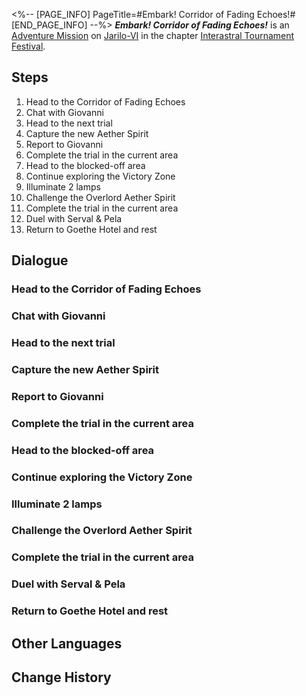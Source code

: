 <%-- [PAGE_INFO]
PageTitle=#Embark! Corridor of Fading Echoes!#
[END_PAGE_INFO] --%>
{{Stub|Dialogue.}}
{{Mission Infobox
|id            = 8014102
|title         = 
|image         = {{subst:void|<!--$UPLOAD:<<SpriteOutput/Chronicle/8014102_f.png>-<Mission Embark! Corridor of Fading Echoes! Stelle.png>-<Fate's Atlas Images>>-->}}{{subst:void|<!--$UPLOAD:<<SpriteOutput/Chronicle/8014102_m.png>-<Mission Embark! Corridor of Fading Echoes! Caelus.png>-<Fate's Atlas Images>>-->}}
<gallery>
Mission Embark! Corridor of Fading Echoes! Stelle.png|Stelle
Mission Embark! Corridor of Fading Echoes! Caelus.png|Caelus
</gallery>
|type          = Adventure
|event_name    = 
|chapter       = Interastral Tournament Festival
|requirements  = [[Adventure Mission]] ''[[Let's Go! Aetherium Wars!]]'' completed
|summary       = To qualify for the championship, you must complete all the Victory Zone trials.<br />You have cleared the Victory Zone in the Corridor of Fading Echoes and obtained the Mastery Marks from Serval and Pela.
|characters    = (Warp Trotter/Trotter/Bubbles/Puffball/Ivory Menace/Chunky Chops/Turbo Trotter/Trotterlord); Dunn; Giovanni; Harsh IPC Worker; Luka; March 7th; Pela; Serval; Trailblazer; Vicious IPC Worker
|startLocation = [[Jarilo-VI]] - [[<!--starting area-->]]
|world         = Jarilo-VI
|area          = <!--starting area-->
|prev          = Let's Go! Aetherium Wars!
|next          = Onward! Cloudford!
|rewards       = Trailblaze EXP*200; Stellar Jade*40; Traveler's Guide*6; Lost Crystal*4; Credit*40,000
}}
'''''Embark! Corridor of Fading Echoes!''''' is an [[Adventure Mission]] on [[Jarilo-VI]] in the chapter [[Interastral Tournament Festival]].

==Steps==
# Head to the Corridor of Fading Echoes
# Chat with Giovanni
# Head to the next trial
# Capture the new Aether Spirit
# Report to Giovanni
# Complete the trial in the current area
# Head to the blocked-off area
# Continue exploring the Victory Zone
# Illuminate 2 lamps
# Challenge the Overlord Aether Spirit
# Complete the trial in the current area
# Duel with Serval & Pela
# Return to Goethe Hotel and rest

<!--
==Gameplay Notes==

--><!--
==Trial Character==

-->
==Dialogue==
{{Stub Dialogue}}
===Head to the Corridor of Fading Echoes===
{{Mission Description|type=adventure|location=<!--to be added-->|Mr. Giovanni says you can only participate in the matches in the festival by completing trials in every Victory Zone and obtain Mastery marks.<br />Corridor of Fading Echoes is your first stop. What kind of challenges await within?}}
{{Dialogue Start}}
:{{tx}}
{{Dialogue End}}

===Chat with Giovanni===
{{Mission Description|type=adventure|location=<!--to be added-->|update|Mr. Giovanni says you can only participate in the matches in the festival by completing trials in every Victory Zone and obtain Mastery marks.<br />What should you do after reaching a Victory Zone? Why don't you ask the omnipotent Mr. Giovanni.}}
{{Dialogue Start}}
:{{tx}}
{{Dialogue End}}

===Head to the next trial===
{{Mission Description|type=adventure|location=<!--to be added-->|update|In order to challenge the championship contender for each Victory Zone, you must complete the corresponding trial in the Zone.<br />According to Serval and Pela, the trial here is to light up all the Snowshine Lamps... It really makes one wonder whether they're exploiting the challengers' free labor. Anyways, let's go solve all the puzzles in this Zone and get the Mastery Marks!}}
{{Dialogue Start}}
:{{tx}}
{{Dialogue End}}

===Capture the new Aether Spirit===
{{Mission Description|type=adventure|location=<!--to be added-->|update|You must build a powerful team before you can become the champion.<br />Collect roaming data and capture Aether Spirits of your own!}}
{{Dialogue Start}}
:{{tx}}
{{Dialogue End}}

===Report to Giovanni===
{{Mission Description|type=adventure|location=<!--to be added-->|update|You must build a powerful team before you can become the champion.<br />You've caught enough Aether Spirits. It's time to go seek instructions for the next step from Mr. Giovanni.}}
{{Dialogue Start}}
:{{tx}}
{{Dialogue End}}

===Complete the trial in the current area===
{{Mission Description|type=adventure|location=<!--to be added-->|update|In order to challenge the championship contender for each Victory Zone, you must complete the corresponding trial in the Zone.<br />According to Serval and Pela, the trial here is to light up all the Snowshine Lamps... It really makes one wonder whether they're exploiting the challengers' free labor. Anyways, let's go solve all the puzzles in this Zone and get the Mastery Marks!}}
{{Dialogue Start}}
:{{tx}}
{{Dialogue End}}

===Head to the blocked-off area===
{{Mission Description|type=adventure|location=<!--to be added-->|update|Mr. Giovanni says players with the Marks will be qualified to enter the new area in the Victory Zone, and the powerful Overlord Aether Spirit awaits you there...}}
{{Dialogue Start}}
:{{tx}}
{{Dialogue End}}

===Continue exploring the Victory Zone===
{{Mission Description|type=adventure|location=<!--to be added-->|update|You've already captured enough Aether Spirits. It's time to keep moving.}}
{{Dialogue Start}}
:{{tx}}
{{Dialogue End}}

===Illuminate 2 lamps===
{{Mission Description|type=adventure|location=<!--to be added-->|update|In order to challenge the championship contender for each Victory Zone, you must complete the corresponding trial in the Zone.<br />According to Serval and Pela, the trial here is to light up all the Snowshine Lamps... It really makes one wonder whether they're exploiting the challengers' free labor. Anyways, let's give it a go with the two lamps in front of you.}}
{{Dialogue Start}}
:{{tx}}
{{Dialogue End}}

===Challenge the Overlord Aether Spirit===
{{Mission Description|type=adventure|location=<!--to be added-->|update|The Overlord Aether Spirit appears. Go defeat it and claim its power as your own!}}
{{Dialogue Start}}
:{{tx}}
{{Dialogue End}}

===Complete the trial in the current area===
{{Mission Description|type=adventure|location=<!--to be added-->|update|In order to challenge the championship contender for each Victory Zone, you must complete the corresponding trial in the Zone.<br />According to Serval and Pela, the trial here is to light up all the Snowshine Lamps... It really makes one wonder whether they're exploiting the challengers' free labor. Anyways, let's go solve all the puzzles in this Zone and get the Mastery Marks!}}
{{Dialogue Start}}
:{{tx}}
{{Dialogue End}}

===Duel with Serval & Pela===
{{Mission Description|type=adventure|location=<!--to be added-->|update|You've already completed all trials. It's time to go back and challenge Serval and Pela.}}
{{Dialogue Start}}
:{{tx}}
{{Dialogue End}}

===Return to Goethe Hotel and rest===
{{Mission Description|type=adventure|location=<!--to be added-->|update|You've already finished all the challenges in the Corridor of Fading Echoes Victory Zone. This is the first step toward the championship. Now is the time to go back and rest your strength.}}
{{Dialogue Start}}
:{{tx}}
{{Dialogue End}}

==Other Languages==
{{Other Languages
|en   = Embark! Corridor of Fading Echoes!
|zhs  = 出发！残响回廊
|zht  = 出發！殘響迴廊
|ja   = 出発！残響回廊
|ko   = 가자! 잔향의 회랑
|es   = ¡Al Pasadizo de los ecos apagados!
|fr   = À l'assaut du Couloir des échos faiblissants&nbsp;!
|ru   = Выдвигаемся! Коридор исчезающего эха!
|th   = ออกเดินทางสู่ Corridor of Fading Echoes
|vi   = Xuất Phát! Hành Lang Âm Vang
|de   = Ausschwärmen, Korridor der verhallenden Echos!
|id   = Berangkat! Corridor of Fading Echoes!
|pt   = Embarcar! Corredor de Ecos Atenuados!
}}

==Change History==
{{Change History|1.4}}
